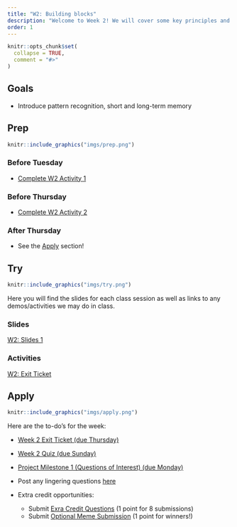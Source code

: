 ```yaml
---
title: "W2: Building blocks"
description: "Welcome to Week 2! We will cover some key principles and ideas about how we process information."
order: 1 
---
```


```r
knitr::opts_chunk$set(
  collapse = TRUE,
  comment = "#>"
)
```

## Goals

- Introduce pattern recognition, short and long-term memory


## Prep


:::::{.card .border .border-2 .border-info}
:::: {.grid .g-0}
::: {.g-col-3}
:::: {.card-body}

```r
knitr::include_graphics("imgs/prep.png")
```

::::
:::

::: {.g-col-9}
:::: {.card-body}
### Before Tuesday

- <span style="color:#508AB0"><a href="https://bowdoin.instructure.com/courses/6946/modules/items/431386" target="_blank">Complete W2 Activity 1</a></span>

### Before Thursday

- <span style="color:#508AB0"><a href="https://bowdoin.instructure.com/courses/6946/modules/items/435348" target="_blank">Complete W2 Activity 2</a></span>


### After Thursday

- See the [Apply](#apply) section!

::::
:::
::::
:::::

## Try {.mt-5}

:::::{.card .border .border-2 .border-info}
:::: {.grid .g-0}
::: {.g-col-3}
:::: {.card-body}

```r
knitr::include_graphics("imgs/try.png")
```

::::
:::

::: {.g-col-9}
:::: {.card-body}

Here you will find the slides for each class session as well as links to any demos/activities we may do in class.

### Slides

<a class="btn btn-outline-info" href="../../slides/W2_STM.pdf" role="button" target="_blank">W2: Slides 1</a>

<!-- <a class="btn btn-outline-info" href="../../slides/W1_research_design.pdf" role="button" target="_blank">W1: Slides 2</a> -->

### Activities

<a class="btn btn-outline-info" href="https://bowdoin.instructure.com/courses/6946/modules/items/431387" role="button" target="_blank">W2: Exit Ticket</a>



::::
:::


::::
:::::

## Apply {.mt-5}

:::::{.card .border .border-2 .border-info}
:::: {.grid .g-0}
::: {.g-col-3}
:::: {.card-body}

```r
knitr::include_graphics("imgs/apply.png")
```

::::
:::

::: {.g-col-9}
:::: {.card-body}

Here are the to-do's for the week:

- <span style="color:#508AB0"><a href="https://bowdoin.instructure.com/courses/6946/modules/items/431387" target="_blank">Week 2 Exit Ticket (due Thursday)</a></span>
- <span style="color:#508AB0"><a href="https://bowdoin.instructure.com/courses/6946/modules/items/435792" target="_blank">Week 2 Quiz (due Sunday)</a></span>
- <span style="color:#508AB0"><a href="https://bowdoin.instructure.com/courses/6946/modules/items/447676" target="_blank">Project Milestone 1 (Questions of Interest) (due Monday)</a></span>
- Post any lingering questions <a href="https://forms.gle/FUPZMhQWY8cNEdYs9" target="_blank">here</a>

- Extra credit opportunities:
  - Submit <span style="color:#508AB0"><a href="https://bowdoin.instructure.com/courses/6946/modules/items/435790" target="_blank">Exra Credit Questions</a></span> (1 point for 8 submissions)
  - Submit <span style="color:#508AB0"><a href="https://bowdoin.instructure.com/courses/6946/modules/items/435440" target="_blank">Optional Meme Submission</a></span> (1 point for winners!)

::::
:::


::::
:::::

